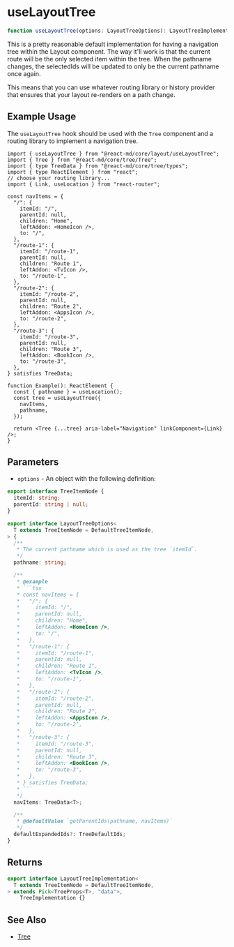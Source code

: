 # useLayoutTree

```ts
function useLayoutTree(options: LayoutTreeOptions): LayoutTreeImplementation;
```

This is a pretty reasonable default implementation for having a navigation
tree within the Layout component. The way it'll work is that the current
route will be the only selected item within the tree. When the pathname
changes, the selectedIds will be updated to only be the current pathname once
again.

This means that you can use whatever routing library or history provider that
ensures that your layout re-renders on a path change.

## Example Usage

The `useLayoutTree` hook should be used with the `Tree` component and a routing library
to implement a navigation tree.

```tsx
import { useLayoutTree } from "@react-md/core/layout/useLayoutTree";
import { Tree } from "@react-md/core/tree/Tree";
import { type TreeData } from "@react-md/core/tree/types";
import { type ReactElement } from "react";
// choose your routing library...
import { Link, useLocation } from "react-router";

const navItems = {
  "/": {
    itemId: "/",
    parentId: null,
    children: "Home",
    leftAddon: <HomeIcon />,
    to: "/",
  },
  "/route-1": {
    itemId: "/route-1",
    parentId: null,
    children: "Route 1",
    leftAddon: <TvIcon />,
    to: "/route-1",
  },
  "/route-2": {
    itemId: "/route-2",
    parentId: null,
    children: "Route 2",
    leftAddon: <AppsIcon />,
    to: "/route-2",
  },
  "/route-3": {
    itemId: "/route-3",
    parentId: null,
    children: "Route 3",
    leftAddon: <BookIcon />,
    to: "/route-3",
  },
} satisfies TreeData;

function Example(): ReactElement {
  const { pathname } = useLocation();
  const tree = useLayoutTree({
    navItems,
    pathname,
  });

  return <Tree {...tree} aria-label="Navigation" linkComponent={Link} />;
}
```

## Parameters

- `options` - An object with the following definition:

````ts disableTransform
export interface TreeItemNode {
  itemId: string;
  parentId: string | null;
}

export interface LayoutTreeOptions<
  T extends TreeItemNode = DefaultTreeItemNode,
> {
  /**
   * The current pathname which is used as the tree `itemId`.
   */
  pathname: string;

  /**
   * @example
   * ```tsx
   * const navItems = {
   *   "/": {
   *     itemId: "/",
   *     parentId: null,
   *     children: "Home",
   *     leftAddon: <HomeIcon />,
   *     to: "/",
   *   },
   *   "/route-1": {
   *     itemId: "/route-1",
   *     parentId: null,
   *     children: "Route 1",
   *     leftAddon: <TvIcon />,
   *     to: "/route-1",
   *   },
   *   "/route-2": {
   *     itemId: "/route-2",
   *     parentId: null,
   *     children: "Route 2",
   *     leftAddon: <AppsIcon />,
   *     to: "/route-2",
   *   },
   *   "/route-3": {
   *     itemId: "/route-3",
   *     parentId: null,
   *     children: "Route 3",
   *     leftAddon: <BookIcon />,
   *     to: "/route-3",
   *   },
   * } satisfies TreeData;
   * ```
   */
  navItems: TreeData<T>;

  /**
   * @defaultValue `getParentIds(pathname, navItems)`
   */
  defaultExpandedIds?: TreeDefaultIds;
}
````

## Returns

```ts disableTransform
export interface LayoutTreeImplementation<
  T extends TreeItemNode = DefaultTreeItemNode,
> extends Pick<TreeProps<T>, "data">,
    TreeImplementation {}
```

## See Also

- [Tree](/components/tree)
